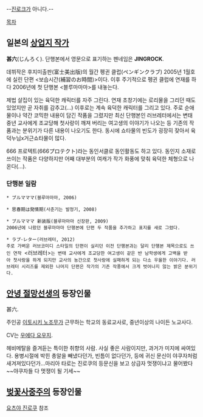 --[[진로크]]가 아니다.--

[[목차]]

== 일본의 [[상업지 작가]] ==
'''甚六'''(じんろく). 단행본에서 영문으로 표기하는 펜네임은 '''JINGROCK'''.

데뷔작은 후지미출판(富士美出版)의 월간 펭귄 클럽(ペンギンクラブ) 2005년 1월호에 실린 단편 <보습시간(補習のお時間)>이다. 이후 주기적으로 펭귄 클럽에 연재를 하다 2006년에 첫 단행본 <블루마마마>를 내놓는다.

제법 살집이 있는 육덕한 캐릭터를 자주 그린다. 연재 초창기에는 로리물을 그리던 때도 있었지만 곧 자취를 감추고(...) 이후로는 계속 육덕한 캐릭터를 그리고 있다. 주로 순애물이나 약간 코믹한 내용이 담긴 작품을 그렸지만 최신 단행본인 러브레터에서는 변태 중년 교사에게 조교당해 첫사랑이 깨져 버리는 여고생의 이야기가 나오는 등 기존의 작품과는 분위기가 다른 내용이 나오기도 한다. 동시에 쇼타물의 빈도가 굉장히 잦아서 육덕누님x거근쇼타물이 많다.

666 프로텍트(666プロテクト)라는 동인서클로 동인활동도 하고 있다. 동인지 소재로 쓰이는 작품은 다양하지만 어째 대부분의 여캐가 작가 화풍에 맞춰 육덕한 체형으로 나온다(...).

=== 단행본 일람 ===
 * ブルマママ(블루마마마, 2006)

 * 思春期は発情期(사춘기는 발정기, 2008)

 * ブルマママ 新装版(블루마마마 신장판, 2009)
 2006년에 나왔던 블루마마마 단행본에 단편 두 작품을 추가하고 표지를 새로 그렸다.

 * ラブ･レター(러브레터, 2012)
 주로 가벼운 러브코미디 스타일의 단편이 실리던 이전 단행본과는 달리 단행본 제목으로도 쓰인 연작 <러브레터>는 변태 교사에게 조교당한 여고생이 같은 반 남학생에게 고백을 받아 첫사랑을 하게 되지만 교사의 농간으로 첫사랑에 실패하게 되는 다소 우울한 이야기다. 러브레터 시리즈를 제외한 나머지 단편은 작가의 기존 작풍에서 크게 벗어나지 않는 밝은 분위기다.
 
== [[안녕 절망선생]]의 등장인물 ==
甚六.

주인공 [[이토시키 노조무]]가 근무하는 학교의 동료교사로, 중년이상의 나이든 노교사다. 

CV는 [[우에다 요우지]].

헤비메탈을 즐겨듣는 특이한 취향의 사람. 사실 좋은 사람이지만, 과거가 미지에 싸여있다. 용병시절에 박힌 총알을 빼냈다던가, 빈틈이 없다던가, 등에 귀신 문신이 야쿠자처럼 새겨져있다던가...마리아 타로는 진로쿠의 등문신을 보고 상급자 멋쟁이냐고 물어봤다 ~~야쿠자들 다 멋쟁이 될 기세~~


== [[벚꽃사중주]]의 등장인물 ==
[[요츠야 진로쿠]] 참조

